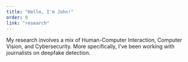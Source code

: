 ```yaml
---
title: "Hello, I'm John!"
order: 0
link: "research"
---
```

My research involves a mix of Human-Computer Interaction, Computer Vision, and Cybersecurity.
More specifically, I've been working with journalists on deepfake detection.